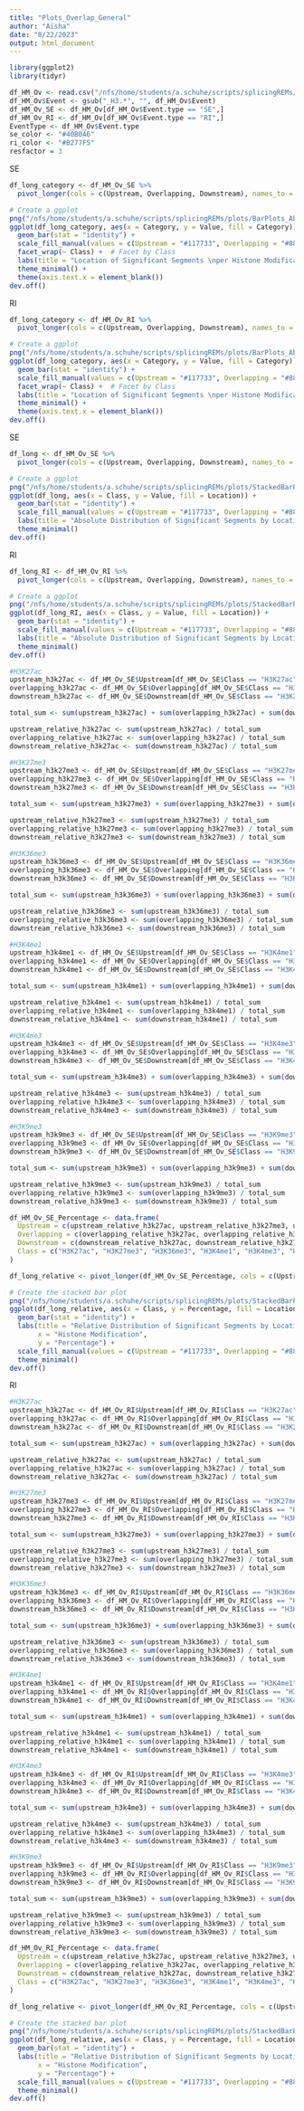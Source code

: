 ```yaml
---
title: "Plots_Overlap_General"
author: "Aïsha"
date: "8/22/2023"
output: html_document
---
```


```r
library(ggplot2)
library(tidyr)
```


```r
df_HM_Ov <- read.csv("/nfs/home/students/a.schuhe/scripts/splicingREMs/output_CorrelationShuffle/df_HM_Overlap_Up_Down_Ov_SegSpearman.csv")
df_HM_Ov$Event <- gsub("_H3.*", "", df_HM_Ov$Event)
df_HM_Ov_SE <- df_HM_Ov[df_HM_Ov$Event.type == "SE",]
df_HM_Ov_RI <- df_HM_Ov[df_HM_Ov$Event.type == "RI",]
EventType <- df_HM_Ov$Event.type
se_color <- "#40B0A6"
ri_color <- "#B277F5"
resfactor = 3
```

SE
```r
df_long_category <- df_HM_Ov_SE %>%
  pivot_longer(cols = c(Upstream, Overlapping, Downstream), names_to = "Category", values_to = "Value")

# Create a ggplot
png("/nfs/home/students/a.schuhe/scripts/splicingREMs/plots/BarPlots_Absolute_SE.png", res = 72*resfactor, height=640*resfactor, width=640*resfactor)
ggplot(df_long_category, aes(x = Category, y = Value, fill = Category)) +
  geom_bar(stat = "identity") +
  scale_fill_manual(values = c(Upstream = "#117733", Overlapping = "#88CCEE", Downstream = "#CC6677")) +
  facet_wrap(~ Class) +  # Facet by Class
  labs(title = "Location of Significant Segments \nper Histone Modification - SE", x = "Histone Modification", y = "Absolute Value") +
  theme_minimal() +
  theme(axis.text.x = element_blank())
dev.off()
```
RI
```r
df_long_category <- df_HM_Ov_RI %>%
  pivot_longer(cols = c(Upstream, Overlapping, Downstream), names_to = "Category", values_to = "Value")

# Create a ggplot
png("/nfs/home/students/a.schuhe/scripts/splicingREMs/plots/BarPlots_Absolute_RI.png", res = 72*resfactor, height=640*resfactor, width=640*resfactor)
ggplot(df_long_category, aes(x = Category, y = Value, fill = Category)) +
  geom_bar(stat = "identity") +
  scale_fill_manual(values = c(Upstream = "#117733", Overlapping = "#88CCEE", Downstream = "#CC6677")) +
  facet_wrap(~ Class) +  # Facet by Class
  labs(title = "Location of Significant Segments \nper Histone Modification - RI", x = "Histone Modification", y = "Absolute Value") +
  theme_minimal() +
  theme(axis.text.x = element_blank())
dev.off()
```

SE
```r
df_long <- df_HM_Ov_SE %>%
  pivot_longer(cols = c(Upstream, Overlapping, Downstream), names_to = "Location", values_to = "Value")

# Create a ggplot
png("/nfs/home/students/a.schuhe/scripts/splicingREMs/plots/StackedBarPlot_Absolute_SE.png", res = 72*resfactor, height=640*resfactor, width=640*resfactor)
ggplot(df_long, aes(x = Class, y = Value, fill = Location)) +
  geom_bar(stat = "identity") +
  scale_fill_manual(values = c(Upstream = "#117733", Overlapping = "#88CCEE", Downstream = "#CC6677")) +
  labs(title = "Absolute Distribution of Significant Segments by Location \nand Histone Modification - SE", x = "Histone Modification", y = "Absolute Amount of Significant Segments") +
  theme_minimal()
dev.off()
```

RI
```r
df_long_RI <- df_HM_Ov_RI %>%
  pivot_longer(cols = c(Upstream, Overlapping, Downstream), names_to = "Location", values_to = "Value")

# Create a ggplot
png("/nfs/home/students/a.schuhe/scripts/splicingREMs/plots/StackedBarPlot_Absolute_RI.png", res = 72*resfactor, height=640*resfactor, width=640*resfactor)
ggplot(df_long_RI, aes(x = Class, y = Value, fill = Location)) +
  geom_bar(stat = "identity") +
  scale_fill_manual(values = c(Upstream = "#117733", Overlapping = "#88CCEE", Downstream = "#CC6677")) +
  labs(title = "Absolute Distribution of Significant Segments by Location \nand Histone Modification - RI", x = "Histone Modification", y = "Absolute Amount of Significant Segments") +
  theme_minimal()
dev.off()
```



```r
#H3K27ac
upstream_h3k27ac <- df_HM_Ov_SE$Upstream[df_HM_Ov_SE$Class == "H3K27ac"]
overlapping_h3k27ac <- df_HM_Ov_SE$Overlapping[df_HM_Ov_SE$Class == "H3K27ac"]
downstream_h3k27ac <- df_HM_Ov_SE$Downstream[df_HM_Ov_SE$Class == "H3K27ac"]

total_sum <- sum(upstream_h3k27ac) + sum(overlapping_h3k27ac) + sum(downstream_h3k27ac)

upstream_relative_h3k27ac <- sum(upstream_h3k27ac) / total_sum
overlapping_relative_h3k27ac <- sum(overlapping_h3k27ac) / total_sum
downstream_relative_h3k27ac <- sum(downstream_h3k27ac) / total_sum

#H3K27me3
upstream_h3k27me3 <- df_HM_Ov_SE$Upstream[df_HM_Ov_SE$Class == "H3K27me3"]
overlapping_h3k27me3 <- df_HM_Ov_SE$Overlapping[df_HM_Ov_SE$Class == "H3K27me3"]
downstream_h3k27me3 <- df_HM_Ov_SE$Downstream[df_HM_Ov_SE$Class == "H3K27me3"]

total_sum <- sum(upstream_h3k27me3) + sum(overlapping_h3k27me3) + sum(downstream_h3k27me3)

upstream_relative_h3k27me3 <- sum(upstream_h3k27me3) / total_sum
overlapping_relative_h3k27me3 <- sum(overlapping_h3k27me3) / total_sum
downstream_relative_h3k27me3 <- sum(downstream_h3k27me3) / total_sum

#H3K36me3
upstream_h3k36me3 <- df_HM_Ov_SE$Upstream[df_HM_Ov_SE$Class == "H3K36me3"]
overlapping_h3k36me3 <- df_HM_Ov_SE$Overlapping[df_HM_Ov_SE$Class == "H3K36me3"]
downstream_h3k36me3 <- df_HM_Ov_SE$Downstream[df_HM_Ov_SE$Class == "H3K36me3"]

total_sum <- sum(upstream_h3k36me3) + sum(overlapping_h3k36me3) + sum(downstream_h3k36me3)

upstream_relative_h3k36me3 <- sum(upstream_h3k36me3) / total_sum
overlapping_relative_h3k36me3 <- sum(overlapping_h3k36me3) / total_sum
downstream_relative_h3k36me3 <- sum(downstream_h3k36me3) / total_sum

#H3K4me1
upstream_h3k4me1 <- df_HM_Ov_SE$Upstream[df_HM_Ov_SE$Class == "H3K4me1"]
overlapping_h3k4me1 <- df_HM_Ov_SE$Overlapping[df_HM_Ov_SE$Class == "H3K4me1"]
downstream_h3k4me1 <- df_HM_Ov_SE$Downstream[df_HM_Ov_SE$Class == "H3K4me1"]

total_sum <- sum(upstream_h3k4me1) + sum(overlapping_h3k4me1) + sum(downstream_h3k4me1)

upstream_relative_h3k4me1 <- sum(upstream_h3k4me1) / total_sum
overlapping_relative_h3k4me1 <- sum(overlapping_h3k4me1) / total_sum
downstream_relative_h3k4me1 <- sum(downstream_h3k4me1) / total_sum

#H3K4me3
upstream_h3k4me3 <- df_HM_Ov_SE$Upstream[df_HM_Ov_SE$Class == "H3K4me3"]
overlapping_h3k4me3 <- df_HM_Ov_SE$Overlapping[df_HM_Ov_SE$Class == "H3K4me3"]
downstream_h3k4me3 <- df_HM_Ov_SE$Downstream[df_HM_Ov_SE$Class == "H3K4me3"]

total_sum <- sum(upstream_h3k4me3) + sum(overlapping_h3k4me3) + sum(downstream_h3k4me3)

upstream_relative_h3k4me3 <- sum(upstream_h3k4me3) / total_sum
overlapping_relative_h3k4me3 <- sum(overlapping_h3k4me3) / total_sum
downstream_relative_h3k4me3 <- sum(downstream_h3k4me3) / total_sum

#H3K9me3
upstream_h3k9me3 <- df_HM_Ov_SE$Upstream[df_HM_Ov_SE$Class == "H3K9me3"]
overlapping_h3k9me3 <- df_HM_Ov_SE$Overlapping[df_HM_Ov_SE$Class == "H3K9me3"]
downstream_h3k9me3 <- df_HM_Ov_SE$Downstream[df_HM_Ov_SE$Class == "H3K9me3"]

total_sum <- sum(upstream_h3k9me3) + sum(overlapping_h3k9me3) + sum(downstream_h3k9me3)

upstream_relative_h3k9me3 <- sum(upstream_h3k9me3) / total_sum
overlapping_relative_h3k9me3 <- sum(overlapping_h3k9me3) / total_sum
downstream_relative_h3k9me3 <- sum(downstream_h3k9me3) / total_sum
```


```r
df_HM_Ov_SE_Percentage <- data.frame(
  Upstream = c(upstream_relative_h3k27ac, upstream_relative_h3k27me3, upstream_relative_h3k36me3, upstream_relative_h3k4me1, upstream_relative_h3k4me3, upstream_relative_h3k9me3),
  Overlapping = c(overlapping_relative_h3k27ac, overlapping_relative_h3k27me3, overlapping_relative_h3k36me3, overlapping_relative_h3k4me1, overlapping_relative_h3k4me3, overlapping_relative_h3k9me3),
  Downstream = c(downstream_relative_h3k27ac, downstream_relative_h3k27me3, downstream_relative_h3k36me3, downstream_relative_h3k4me1, downstream_relative_h3k4me3, downstream_relative_h3k9me3),
  Class = c("H3K27ac", "H3K27me3", "H3K36me3", "H3K4me1", "H3K4me3", "H3K9me3")
)

df_long_relative <- pivot_longer(df_HM_Ov_SE_Percentage, cols = c(Upstream, Overlapping, Downstream), names_to = "Location", values_to = "Percentage")

# Create the stacked bar plot
png("/nfs/home/students/a.schuhe/scripts/splicingREMs/plots/StackedBarPlot_Relative_SE.png", res = 72*resfactor, height=640*resfactor, width=640*resfactor)
ggplot(df_long_relative, aes(x = Class, y = Percentage, fill = Location)) +
  geom_bar(stat = "identity") +
  labs(title = "Relative Distribution of Significant Segments by Location \nand Histone Modification - SE",
       x = "Histone Modification",
       y = "Percentage") +
  scale_fill_manual(values = c(Upstream = "#117733", Overlapping = "#88CCEE", Downstream = "#CC6677")) +
  theme_minimal() 
dev.off()

```

RI
```r
#H3K27ac
upstream_h3k27ac <- df_HM_Ov_RI$Upstream[df_HM_Ov_RI$Class == "H3K27ac"]
overlapping_h3k27ac <- df_HM_Ov_RI$Overlapping[df_HM_Ov_RI$Class == "H3K27ac"]
downstream_h3k27ac <- df_HM_Ov_RI$Downstream[df_HM_Ov_RI$Class == "H3K27ac"]

total_sum <- sum(upstream_h3k27ac) + sum(overlapping_h3k27ac) + sum(downstream_h3k27ac)

upstream_relative_h3k27ac <- sum(upstream_h3k27ac) / total_sum
overlapping_relative_h3k27ac <- sum(overlapping_h3k27ac) / total_sum
downstream_relative_h3k27ac <- sum(downstream_h3k27ac) / total_sum

#H3K27me3
upstream_h3k27me3 <- df_HM_Ov_RI$Upstream[df_HM_Ov_RI$Class == "H3K27me3"]
overlapping_h3k27me3 <- df_HM_Ov_RI$Overlapping[df_HM_Ov_RI$Class == "H3K27me3"]
downstream_h3k27me3 <- df_HM_Ov_RI$Downstream[df_HM_Ov_RI$Class == "H3K27me3"]

total_sum <- sum(upstream_h3k27me3) + sum(overlapping_h3k27me3) + sum(downstream_h3k27me3)

upstream_relative_h3k27me3 <- sum(upstream_h3k27me3) / total_sum
overlapping_relative_h3k27me3 <- sum(overlapping_h3k27me3) / total_sum
downstream_relative_h3k27me3 <- sum(downstream_h3k27me3) / total_sum

#H3K36me3
upstream_h3k36me3 <- df_HM_Ov_RI$Upstream[df_HM_Ov_RI$Class == "H3K36me3"]
overlapping_h3k36me3 <- df_HM_Ov_RI$Overlapping[df_HM_Ov_RI$Class == "H3K36me3"]
downstream_h3k36me3 <- df_HM_Ov_RI$Downstream[df_HM_Ov_RI$Class == "H3K36me3"]

total_sum <- sum(upstream_h3k36me3) + sum(overlapping_h3k36me3) + sum(downstream_h3k36me3)

upstream_relative_h3k36me3 <- sum(upstream_h3k36me3) / total_sum
overlapping_relative_h3k36me3 <- sum(overlapping_h3k36me3) / total_sum
downstream_relative_h3k36me3 <- sum(downstream_h3k36me3) / total_sum

#H3K4me1
upstream_h3k4me1 <- df_HM_Ov_RI$Upstream[df_HM_Ov_RI$Class == "H3K4me1"]
overlapping_h3k4me1 <- df_HM_Ov_RI$Overlapping[df_HM_Ov_RI$Class == "H3K4me1"]
downstream_h3k4me1 <- df_HM_Ov_RI$Downstream[df_HM_Ov_RI$Class == "H3K4me1"]

total_sum <- sum(upstream_h3k4me1) + sum(overlapping_h3k4me1) + sum(downstream_h3k4me1)

upstream_relative_h3k4me1 <- sum(upstream_h3k4me1) / total_sum
overlapping_relative_h3k4me1 <- sum(overlapping_h3k4me1) / total_sum
downstream_relative_h3k4me1 <- sum(downstream_h3k4me1) / total_sum

#H3K4me3
upstream_h3k4me3 <- df_HM_Ov_RI$Upstream[df_HM_Ov_RI$Class == "H3K4me3"]
overlapping_h3k4me3 <- df_HM_Ov_RI$Overlapping[df_HM_Ov_RI$Class == "H3K4me3"]
downstream_h3k4me3 <- df_HM_Ov_RI$Downstream[df_HM_Ov_RI$Class == "H3K4me3"]

total_sum <- sum(upstream_h3k4me3) + sum(overlapping_h3k4me3) + sum(downstream_h3k4me3)

upstream_relative_h3k4me3 <- sum(upstream_h3k4me3) / total_sum
overlapping_relative_h3k4me3 <- sum(overlapping_h3k4me3) / total_sum
downstream_relative_h3k4me3 <- sum(downstream_h3k4me3) / total_sum

#H3K9me3
upstream_h3k9me3 <- df_HM_Ov_RI$Upstream[df_HM_Ov_RI$Class == "H3K9me3"]
overlapping_h3k9me3 <- df_HM_Ov_RI$Overlapping[df_HM_Ov_RI$Class == "H3K9me3"]
downstream_h3k9me3 <- df_HM_Ov_RI$Downstream[df_HM_Ov_RI$Class == "H3K9me3"]

total_sum <- sum(upstream_h3k9me3) + sum(overlapping_h3k9me3) + sum(downstream_h3k9me3)

upstream_relative_h3k9me3 <- sum(upstream_h3k9me3) / total_sum
overlapping_relative_h3k9me3 <- sum(overlapping_h3k9me3) / total_sum
downstream_relative_h3k9me3 <- sum(downstream_h3k9me3) / total_sum
```


```r
df_HM_Ov_RI_Percentage <- data.frame(
  Upstream = c(upstream_relative_h3k27ac, upstream_relative_h3k27me3, upstream_relative_h3k36me3, upstream_relative_h3k4me1, upstream_relative_h3k4me3, upstream_relative_h3k9me3),
  Overlapping = c(overlapping_relative_h3k27ac, overlapping_relative_h3k27me3, overlapping_relative_h3k36me3, overlapping_relative_h3k4me1, overlapping_relative_h3k4me3, overlapping_relative_h3k9me3),
  Downstream = c(downstream_relative_h3k27ac, downstream_relative_h3k27me3, downstream_relative_h3k36me3, downstream_relative_h3k4me1, downstream_relative_h3k4me3, downstream_relative_h3k9me3),
  Class = c("H3K27ac", "H3K27me3", "H3K36me3", "H3K4me1", "H3K4me3", "H3K9me3")
)

df_long_relative <- pivot_longer(df_HM_Ov_RI_Percentage, cols = c(Upstream, Overlapping, Downstream), names_to = "Location", values_to = "Percentage")

# Create the stacked bar plot
png("/nfs/home/students/a.schuhe/scripts/splicingREMs/plots/StackedBarPlot_Relative_RI.png", res = 72*resfactor, height=640*resfactor, width=640*resfactor)
ggplot(df_long_relative, aes(x = Class, y = Percentage, fill = Location)) +
  geom_bar(stat = "identity") +
  labs(title = "Relative Distribution of Significant Segments by Location \nand Histone Modification - RI",
       x = "Histone Modification",
       y = "Percentage") +
  scale_fill_manual(values = c(Upstream = "#117733", Overlapping = "#88CCEE", Downstream = "#CC6677")) +
  theme_minimal() 
dev.off()

```
